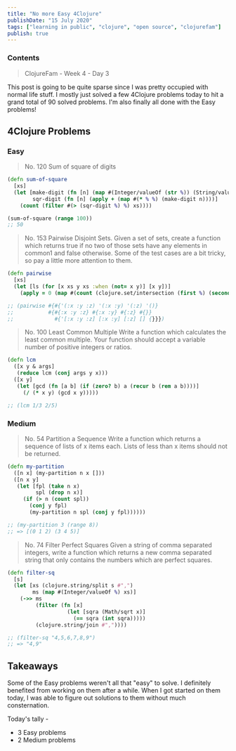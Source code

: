 ```yaml
---
title: "No more Easy 4Clojure"
publishDate: "15 July 2020"
tags: ["learning in public", "clojure", "open source", "clojurefam"]
publish: true
---
```


### Contents

> ClojureFam - Week 4 - Day 3

This post is going to be quite sparse since I was pretty occupied with normal life stuff. I mostly just solved a few 4Clojure problems today to hit a grand total of 90 solved problems. I'm also finally all done with the Easy problems!

## 4Clojure Problems

### Easy

> No. 120 Sum of square of digits

```clojure
(defn sum-of-square
  [xs]
  (let [make-digit (fn [n] (map #(Integer/valueOf (str %)) (String/valueOf n)))
        sqr-digit (fn [n] (apply + (map #(* % %) (make-digit n))))]
    (count (filter #(> (sqr-digit %) %) xs))))

(sum-of-square (range 100))
;; 50
```

> No. 153 Pairwise Disjoint Sets.
> Given a set of sets, create a function which returns true if no two of those sets have any elements in common1 and false otherwise. Some of the test cases are a bit tricky, so pay a little more attention to them.

```clojure
(defn pairwise
  [xs]
  (let [ls (for [x xs y xs :when (not= x y)] [x y])]
    (apply = 0 (map #(count (clojure.set/intersection (first %) (second %))) ls))))

;; (pairwise #{#{'(:x :y :z) '(:x :y) '(:z) '()}
;;           #{#{:x :y :z} #{:x :y} #{:z} #{}}
;;             #{'[:x :y :z] [:x :y] [:z] [] {}}})
```

> No. 100 Least Common Multiple
> Write a function which calculates the least common multiple. Your function should accept a variable number of positive integers or ratios.

```clojure
(defn lcm
  ([x y & args]
   (reduce lcm (conj args y x)))
  ([x y]
   (let [gcd (fn [a b] (if (zero? b) a (recur b (rem a b))))]
     (/ (* x y) (gcd x y)))))

;; (lcm 1/3 2/5)
```

### Medium

> No. 54 Partition a Sequence
> Write a function which returns a sequence of lists of x items each. Lists of less than x items should not be returned.

```clojure
(defn my-partition
  ([n x] (my-partition n x []))
  ([n x y]
   (let [fpl (take n x)
         spl (drop n x)]
     (if (> n (count spl))
       (conj y fpl)
       (my-partition n spl (conj y fpl))))))

;; (my-partition 3 (range 8))
;; => [(0 1 2) (3 4 5)]
```

> No. 74 Filter Perfect Squares
> Given a string of comma separated integers, write a function which returns a new comma separated string that only contains the numbers which are perfect squares.

```clojure
(defn filter-sq
  [s]
  (let [xs (clojure.string/split s #",")
        ms (map #(Integer/valueOf %) xs)]
    (->> ms
         (filter (fn [x]
                   (let [sqra (Math/sqrt x)]
                     (== sqra (int sqra)))))
         (clojure.string/join #","))))

;; (filter-sq "4,5,6,7,8,9")
;; => "4,9"
```

## Takeaways

Some of the Easy problems weren't all that "easy" to solve. I definitely benefited from working on them after a while. When I got started on them today, I was able to figure out solutions to them without much consternation.

Today's tally -

- 3 Easy problems
- 2 Medium problems
